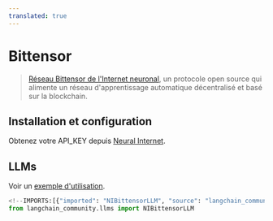 ```yaml
---
translated: true
---
```


# Bittensor

>[Réseau Bittensor de l'Internet neuronal](https://neuralinternet.ai/), un protocole open source
> qui alimente un réseau d'apprentissage automatique décentralisé et basé sur la blockchain.

## Installation et configuration

Obtenez votre API_KEY depuis [Neural Internet](https://neuralinternet.ai/).

## LLMs

Voir un [exemple d'utilisation](/docs/integrations/llms/bittensor).

```python
<!--IMPORTS:[{"imported": "NIBittensorLLM", "source": "langchain_community.llms", "docs": "https://api.python.langchain.com/en/latest/llms/langchain_community.llms.bittensor.NIBittensorLLM.html", "title": "Bittensor"}]-->
from langchain_community.llms import NIBittensorLLM
```
